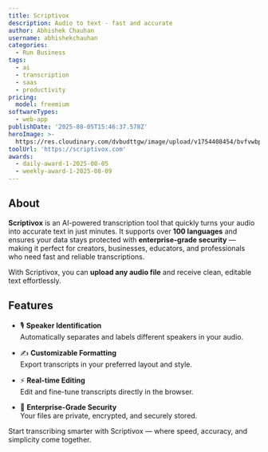 ```yaml
---
title: Scriptivox
description: Audio to text - fast and accurate
author: Abhishek Chauhan
username: abhishekchauhan
categories:
  - Run Business
tags:
  - ai
  - transcription
  - saas
  - productivity
pricing:
  model: freemium
softwareTypes:
  - web-app
publishDate: '2025-08-05T15:46:37.578Z'
heroImage: >-
  https://res.cloudinary.com/dvbudttgw/image/upload/v1754408454/bvfvwbppcakdgbqvkbry.png
toolUrl: 'https://scriptivox.com'
awards:
  - daily-award-1-2025-08-05
  - weekly-award-1-2025-08-09
---
```

## About

**Scriptivox** is an AI-powered transcription tool that quickly turns your audio into accurate text in just minutes. It supports over **100 languages** and ensures your data stays protected with **enterprise-grade security** — making it perfect for creators, businesses, educators, and professionals who need fast and reliable transcriptions.

With Scriptivox, you can **upload any audio file** and receive clean, editable text effortlessly.

## Features

- 🎙️ **Speaker Identification**  
  Automatically separates and labels different speakers in your audio.

- ✍️ **Customizable Formatting**  
  Export transcripts in your preferred layout and style.

- ⚡ **Real-time Editing**  
  Edit and fine-tune transcripts directly in the browser.

- 🔐 **Enterprise-Grade Security**  
  Your files are private, encrypted, and securely stored.


Start transcribing smarter with Scriptivox — where speed, accuracy, and simplicity come together.
